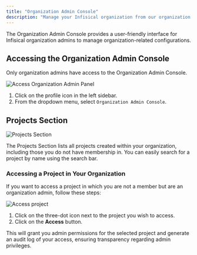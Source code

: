 ```yaml
---
title: "Organization Admin Console"
description: "Manage your Infisical organization from our organization admin console."
---
```


The Organization Admin Console provides a user-friendly interface for Infisical organization admins to manage organization-related configurations.

## Accessing the Organization Admin Console

Only organization admins have access to the Organization Admin Console. 

![Access Organization Admin Panel](/images/platform/admin-panels/access-org-admin-console.png)

1. Click on the profile icon in the left sidebar.
2. From the dropdown menu, select `Organization Admin Console`.

## Projects Section

![Projects Section](/images/platform/admin-panels/org-admin-console-projects.png)

The Projects Section lists all projects created within your organization, including those you do not have membership in. You can easily search for a project by name using the search bar.

### Accessing a Project in Your Organization

If you want to access a project in which you are not a member but are an organization admin, follow these steps:

![Access project](/images/platform/admin-panels/org-admin-console-access.png)

1. Click on the three-dot icon next to the project you wish to access.
2. Click on the **Access** button.

This will grant you admin permissions for the selected project and generate an audit log of your access, ensuring transparency regarding admin privileges.
